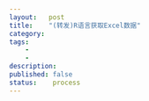 ```yaml
---
layout:   post
title:    "(转发)R语言获取Excel数据"
category:  
tags:     
    -  
    -   
description: 
published: false
status:    process
---
```



